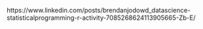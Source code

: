https://www.linkedin.com/posts/brendanjodowd_datascience-statisticalprogramming-r-activity-7085268624113905665-Zb-E/